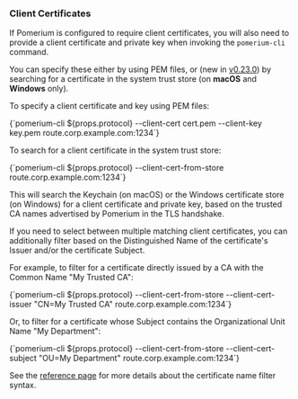 
### Client Certificates

If Pomerium is configured to require client certificates, you will also need to provide a client certificate and private key when invoking the `pomerium-cli` command.

You can specify these either by using PEM files, or (new in [v0.23.0](https://github.com/pomerium/cli/releases/tag/v0.23.0)) by searching for a certificate in the system trust store (on **macOS** and **Windows** only).

To specify a client certificate and key using PEM files:

<CodeBlock language="bash">
  {`pomerium-cli ${props.protocol} --client-cert cert.pem --client-key key.pem  route.corp.example.com:1234`}
</CodeBlock>

To search for a client certificate in the system trust store:

<CodeBlock language="bash">
  {`pomerium-cli ${props.protocol} --client-cert-from-store route.corp.example.com:1234`}
</CodeBlock>

This will search the Keychain (on macOS) or the Windows certificate store (on Windows) for a client certificate and private key, based on the trusted CA names advertised by Pomerium in the TLS handshake.

If you need to select between multiple matching client certificates, you can additionally filter based on the Distinguished Name of the certificate's Issuer and/or the certificate Subject.

For example, to filter for a certificate directly issued by a CA with the Common Name "My Trusted CA":

<CodeBlock language="bash">
  {`pomerium-cli ${props.protocol} --client-cert-from-store --client-cert-issuer "CN=My Trusted CA" route.corp.example.com:1234`}
</CodeBlock>

Or, to filter for a certificate whose Subject contains the Organizational Unit Name "My Department":

<CodeBlock language="bash">
  {`pomerium-cli ${props.protocol} --client-cert-from-store --client-cert-subject "OU=My Department" route.corp.example.com:1234`}
</CodeBlock>

See the [reference page](/docs/capabilities/tcp/reference#certificate-name-filters) for more details about the certificate name filter syntax.
